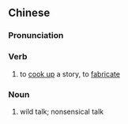 {{also|胡诌}}
==Chinese==
{{zh-forms|s=胡诌}}

===Pronunciation===
{{zh-pron
|m=húzhōu
|cat=v
}}

===Verb===
{{zh-verb}}

# {{lb|zh|informal}} to [[cook up]] a story, to [[fabricate]]

===Noun===
{{zh-noun}}

# {{lb|zh|informal}} wild talk; nonsensical talk